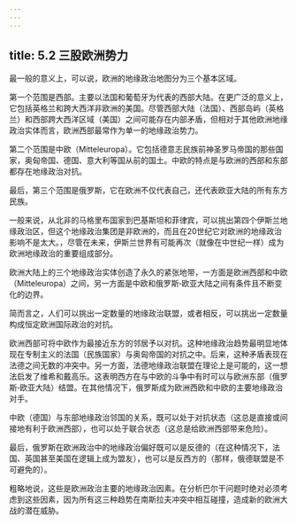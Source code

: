 ```yaml
---
---
---
```

title: 5.2 三股欧洲势力
---



最一般的意义上，可以说，欧洲的地缘政治地图分为三个基本区域。

第一个范围是西部。主要以法国和葡萄牙为代表的西部大陆。在更广泛的意义上，它包括英格兰和跨大西洋非欧洲的美国。尽管西部大陆（法国）、西部岛屿（英格兰）和西部跨大西洋区域（美国）之间可能存在内部矛盾，但相对于其他欧洲地缘政治实体而言，欧洲西部最常作为单一的地缘政治势力。

第二个范围是中欧（Mitteleuropa）。它包括德意志民族前神圣罗马帝国的那些国家，奥匈帝国、德国、意大利等国从前的国土。中欧的特点是与欧洲的西部和东部都存在地缘政治对抗。

最后，第三个范围是俄罗斯，它在欧洲不仅代表自己，还代表欧亚大陆的所有东方民族。

一般来说，从北非的马格里布国家到巴基斯坦和菲律宾，可以挑出第四个伊斯兰地缘政治区，但这个地缘政治集团是非欧洲的，而且在20世纪它对欧洲的地缘政治影响不是太大。，尽管在未来，伊斯兰世界有可能再次（就像在中世纪一样）成为欧洲地缘政治的重要组成部分。

欧洲大陆上的三个地缘政治实体创造了永久的紧张地带，一方面是欧洲西部和中欧（Mitteleuropa）之间，另一方面是中欧和俄罗斯‑欧亚大陆之间有条件且不断变化的边界。

简而言之，人们可以挑出一定数量的地缘政治联盟，或者相反，可以挑出一定数量构成恒定欧洲国际政治的对抗。

欧洲西部可将中欧作为最接近东方的邻居予以对抗。这种地缘政治趋势最明显地体现在专制主义的法国（民族国家）与奥匈帝国的对抗之中。后来，这种矛盾表现在法德之间无数的冲突中。另一方面，法德地缘政治联盟在理论上是可能的，这一想法启发了维希和戴高乐。这表明西方在与中欧的斗争中有时可以与欧洲东部（俄罗斯‑欧亚大陆）结盟。在其他情况下，俄罗斯成为欧洲西欧和中欧的主要地缘政治对手。

中欧（德国）与东部地缘政治邻国的关系，既可以处于对抗状态（这总是直接或间接地有利于欧洲西部），也可以处于联合状态（这总是给欧洲西部带来危险）。

最后，俄罗斯在欧洲政治中的地缘政治偏好既可以是反德的（在这种情况下，法国、英国甚至美国在逻辑上成为盟友），也可以是反西方的（那样，俄德联盟是不可避免的）。

粗略地说，这些是欧洲政治主要的地缘政治因素。在分析巴尔干问题时绝对必须考虑到这些因素，因为所有这三种趋势在南斯拉夫冲突中相互碰撞，造成新的欧洲大战的潜在威胁。